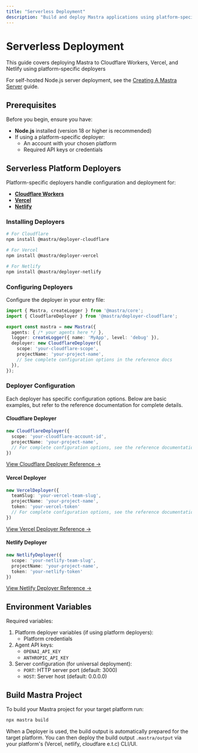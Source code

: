 ```yaml
---
title: "Serverless Deployment"
description: "Build and deploy Mastra applications using platform-specific deployers or standard HTTP servers"
---
```


# Serverless Deployment

This guide covers deploying Mastra to Cloudflare Workers, Vercel, and Netlify using platform-specific deployers

For self-hosted Node.js server deployment, see the [Creating A Mastra Server](/docs/deployment/server) guide.

## Prerequisites

Before you begin, ensure you have:

- **Node.js** installed (version 18 or higher is recommended)
- If using a platform-specific deployer:
  - An account with your chosen platform
  - Required API keys or credentials

## Serverless Platform Deployers

Platform-specific deployers handle configuration and deployment for:
- **[Cloudflare Workers](/reference/deployer/cloudflare)**
- **[Vercel](/reference/deployer/vercel)**
- **[Netlify](/reference/deployer/netlify)**

### Installing Deployers

```bash copy
# For Cloudflare
npm install @mastra/deployer-cloudflare

# For Vercel
npm install @mastra/deployer-vercel

# For Netlify
npm install @mastra/deployer-netlify
```

### Configuring Deployers

Configure the deployer in your entry file:

```typescript copy showLineNumbers
import { Mastra, createLogger } from '@mastra/core';
import { CloudflareDeployer } from '@mastra/deployer-cloudflare';

export const mastra = new Mastra({
  agents: { /* your agents here */ },
  logger: createLogger({ name: 'MyApp', level: 'debug' }),
  deployer: new CloudflareDeployer({
    scope: 'your-cloudflare-scope',
    projectName: 'your-project-name',
    // See complete configuration options in the reference docs
  }),
});
```

### Deployer Configuration

Each deployer has specific configuration options. Below are basic examples, but refer to the reference documentation for complete details.

#### Cloudflare Deployer

```typescript copy showLineNumbers
new CloudflareDeployer({
  scope: 'your-cloudflare-account-id',
  projectName: 'your-project-name',
  // For complete configuration options, see the reference documentation
})
```

[View Cloudflare Deployer Reference →](/reference/deployer/cloudflare)

#### Vercel Deployer

```typescript copy showLineNumbers
new VercelDeployer({
  teamSlug: 'your-vercel-team-slug',
  projectName: 'your-project-name',
  token: 'your-vercel-token'
  // For complete configuration options, see the reference documentation
})
```

[View Vercel Deployer Reference →](/reference/deployer/vercel)

#### Netlify Deployer

```typescript copy showLineNumbers
new NetlifyDeployer({
  scope: 'your-netlify-team-slug',
  projectName: 'your-project-name',
  token: 'your-netlify-token'
})
```

[View Netlify Deployer Reference →](/reference/deployer/netlify)

## Environment Variables

Required variables:

1. Platform deployer variables (if using platform deployers):
   - Platform credentials
2. Agent API keys:
   - `OPENAI_API_KEY`
   - `ANTHROPIC_API_KEY`
3. Server configuration (for universal deployment):
   - `PORT`: HTTP server port (default: 3000)
   - `HOST`: Server host (default: 0.0.0.0)

## Build Mastra Project

To build your Mastra project for your target platform run:

```bash
npx mastra build
```

When a Deployer is used, the build output is automatically prepared for the target platform.
You can then deploy the build output `.mastra/output` via your platform's (Vercel, netlify, cloudfare e.t.c) 
CLI/UI.

